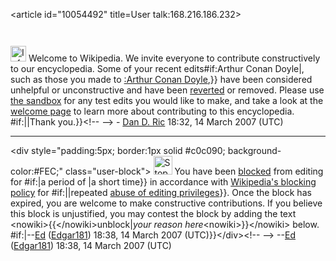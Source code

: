 <article id="10054492" title=User talk:168.216.186.232>
	<talkpage id="10054492" title="User talk:168.216.186.232">
{{SharedIPEDU|WV Department of Education}}

[[Image:Information.svg|25px]] Welcome to Wikipedia. We invite everyone to contribute constructively to our encyclopedia. Some of your recent edits{{{{{subst|}}}#if:Arthur Conan Doyle|, such as those you made to [[:Arthur Conan Doyle]],}} have been considered unhelpful or unconstructive and have been [[Help:Reverting|reverted]] or removed.  Please use [[Wikipedia:Sandbox|the sandbox]] for any test edits you would like to make, and take a look at the [[Wikipedia:Introduction|welcome page]] to learn more about contributing to this encyclopedia. {{{{{subst|}}}#if:{{{2|}}}|{{{2}}}|Thank you.}}&lt;!-- {{uw-vandalism1}} --&gt; - [[User:Dan D. Ric|Dan D. Ric]] 18:32, 14 March 2007 (UTC)

----
&lt;div style=&quot;padding:5px; border:1px solid #c0c090; background-color:#FEC;&quot; class=&quot;user-block&quot;&gt; [[Image:Stop_hand.svg|30px|left]]  You have been [[Wikipedia:Blocking policy|blocked]] from editing for {{{{{subst|}}}#if:{{{time|}}}|a period of '''{{{time}}}'''|a short time}} in accordance with [[Wikipedia:Blocking policy|Wikipedia's blocking policy]] for {{{{{subst|}}}#if:{{{reason|}}}|'''{{{reason}}}'''|repeated [[Wikipedia:Vandalism|abuse of editing privileges]]}}.  Once the block has expired, you are welcome to make constructive contributions.  If you believe this block is unjustified, you may contest the block by adding the text &lt;nowiki&gt;{{&lt;/nowiki&gt;unblock|''your reason here''&lt;nowiki&gt;}}&lt;/nowiki&gt; below. {{{{{subst|}}}#if:{{{signature|}}}|--[[User:Edgar181|Ed]] ([[User talk:Edgar181|Edgar181]]) 18:38, 14 March 2007 (UTC)}}&lt;/div&gt;&lt;!-- {{uw-block1}} --&gt; --[[User:Edgar181|Ed]] ([[User talk:Edgar181|Edgar181]]) 18:38, 14 March 2007 (UTC)
	</talkpage>
</article>